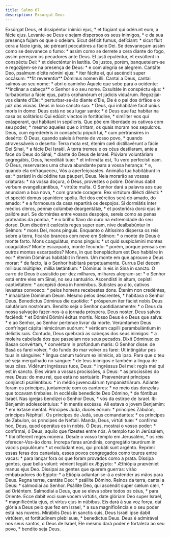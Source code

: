 ```yaml
---
title: Salmo 67
description: Exsurgat Deus
---
```


<div class="side-by-side not-content">
  <span>
    Exsúrgat Deus, et dissipéntur inimíci ejus, * et fúgiant qui odérunt eum, a
    fácie ejus.
  </span>
  <span>
    Levante-se Deus e sejam dispersos os seus inimigos, * e da sua presença
    fujam os que o odeiam.
  </span>
  <span>
    Sicut déficit fumus, defíciant: * sicut fluit cera a fácie ignis, sic
    péreant peccatóres a fácie Dei.
  </span>
  <span>
    Se desvaneçam assim como se desvanece o fumo: * assim como se derrete a cera
    diante do fogo, assim pereçam os pecadores ante Deus.
  </span>
  <span>
    Et justi epuléntur, et exsúltent in conspéctu Dei: * et delecténtur in
    lætítia.
  </span>
  <span>
    Os justos, porém, banqueteiem-se e regozijem-se na presença de Deus: * e com
    alegria se alegrem.
  </span>
  <span>
    Cantáte Deo, psalmum dícite nómini ejus: * iter fácite ei, qui ascéndit
    super occásum: **fit reverentia** Dóminus nomen illi.
  </span>
  <span>
    Cantai a Deus, cantai salmos ao seu nome: * abri o caminho Àquele que sobe
    para o ocidente: **inclinar a cabeça** o Senhor é o seu nome.
  </span>
  <span>
    Exsultáte in conspéctu ejus: * turbabúntur a fácie ejus, patris orphanórum
    et júdicis viduárum.
  </span>
  <span>
    Regozijai-vos diante d’Ele: * perturbar-se-ão diante d’Ele, Ele é o pai dos
    órfãos e o juiz das viúvas.
  </span>
  <span>
    Deus in loco sancto suo: * Deus, qui inhabitáre facit uníus moris in domo:
  </span>
  <span>
    Deus está no seu lugar santo: * é Deus que faz habitar na casa os
    solitários:
  </span>
  <span>
    Qui edúcit vinctos in fortitúdine, * simíliter eos qui exásperant, qui
    hábitant in sepúlcris.
  </span>
  <span>
    Que põe em liberdade os cativos com seu poder, * mesmo aqueles que o
    irritam, os quais moram nos sepulcros.
  </span>
  <span>
    Deus, cum egrederéris in conspéctu pópuli tui, * cum pertransíres in
    desérto:
  </span>
  <span>
    Ó Deus, quando saíeis à frente de vosso povo, * quando atravessáveis o
    deserto:
  </span>
  <span>
    Terra mota est, étenim cæli distillavérunt a fácie Dei Sínai, * a fácie Dei
    Israël.
  </span>
  <span>
    A terra tremeu e os céus destilaram, ante a face do Deus do Sinai, * diante
    do Deus de Israel.
  </span>
  <span>
    Plúviam voluntáriam segregábis, Deus, hereditáti tuæ: * et infirmáta est, Tu
    vero perfecísti eam.
  </span>
  <span>
    Ó Deus, reservastes uma chuva abundante para a vossa herança: * e, quando
    ela enfraqueceu, Vós a aperfeiçoastes.
  </span>
  <span>
    Animália tua habitábunt in ea: * parásti in dulcédine tua páuperi, Deus.
  </span>
  <span>
    Nela morarão as vossas criaturas: * na vossa doçura, ó Deus, provestes o
    pobre.
  </span>
  <span>
    Dóminus dabit verbum evangelizántibus, * virtúte multa.
  </span>
  <span>
    O Senhor dará a palavra aos que anunciam a boa nova, * com grande coragem.
  </span>
  <span>
    Rex virtútum dilécti dilécti: * et speciéi domus spanídere spólia.
  </span>
  <span>
    Rei dos exércitos será do amado, do amado: * e a formosura da casa repartirá
    os despojos.
  </span>
  <span>
    Si dormiátis inter médios cleros, pennæ colúmbæ deargentátæ, * et posterióra
    dorsi ejus in pallóre auri.
  </span>
  <span>
    Se dormirdes entre vossos despojos, sereis como as penas prateadas da pomba,
    * e o brilho flavo do ouro na extremidade do seu dorso.
  </span>
  <span>
    Dum discérnit cæléstis reges super eam, nive dealbabúntur in Selmon: * mons
    Dei, mons pinguis.
  </span>
  <span>
    Enquanto o Altíssimo dispersa os reis sobre a terra, ficarão brancos com
    neve em Selmon: * o monte de Deus é monte farto.
  </span>
  <span>
    Mons coagulátus, mons pinguis: * ut quid suspicámini montes coagulátos?
  </span>
  <span>
    Monte escarpado, monte fecundo: * porém, porque pensais em outros montes
    escarpados?
  </span>
  <span>
    Mons, in quo beneplácitum est Deo habitáre in eo: * étenim Dóminus habitábit
    in finem.
  </span>
  <span>
    Um monte em que aprouve a Deus morar: * de facto, lá o Senhor habitará
    perpetuamente.
  </span>
  <span>
    Currus Dei decem míllibus múltiplex, míllia lætántium: * Dóminus in eis in
    Sina in sancto.
  </span>
  <span>
    O carro de Deus é assistido por dez milhares, milhares alegram-se: * o
    Senhor está entre eles em Sinai, no seu santuário.
  </span>
  <span>
    Ascendísti in altum, cepísti captivitátem: * accepísti dona in homínibus.
  </span>
  <span>
    Subistes ao alto, cativos levastes convosco: * pelos homens recebestes dons.
  </span>
  <span>
    Étenim non credéntes, * inhabitáre Dóminum Deum.
  </span>
  <span>
    Mesmo pelos descrentes, * habitava o Senhor Deus.
  </span>
  <span>
    Benedíctus Dóminus die quotídie: * prósperum iter fáciet nobis Deus
    salutárium nostrórum.
  </span>
  <span>
    Bendito seja o Senhor quotidianamente: * o Deus da nossa salvação
    fazer-nos-á a jornada próspera.
  </span>
  <span>
    Deus noster, Deus salvos faciéndi: * et Dómini Dómini éxitus mortis.
  </span>
  <span>
    Nosso Deus é o Deus que salva: * e ao Senhor, ao Senhor pertence livrar da
    morte.
  </span>
  <span>
    Verúmtamen Deus confrínget cápita inimicórum suórum: * vérticem capílli
    perambulántium in delíctis suis.
  </span>
  <span>
    Contudo, Deus quebrará as cabeças dos seus inimigos: * a moleira cabeluda
    dos que passeiam nos seus pecados.
  </span>
  <span>
    Dixit Dóminus: ex Basan convértam, * convértam in profúndum maris:
  </span>
  <span>
    O Senhor disse: de Basã os farei volver, * do fundo do mar volver os farei:
  </span>
  <span>
    Ut intingátur pes tuus in sánguine: * lingua canum tuórum ex inimícis, ab
    ipso.
  </span>
  <span>
    Para que o teu pé seja mergulhado no sangue: * de teus inimigos e também a
    língua de teus cães.
  </span>
  <span>
    Vidérunt ingréssus tuos, Deus: * ingréssus Dei mei: regis mei qui est in
    sancto.
  </span>
  <span>
    Eles viram a vossas procissões, ó Deus: * as procissões do meu Deus: do meu
    rei, que está no santuário.
  </span>
  <span>
    Prævenérunt príncipes conjúncti psalléntibus: * in médio juvenculárum
    tympanistriárum.
  </span>
  <span>
    Adiante foram os príncipes, juntamente com os cantores: * no meio das
    donzelas que tocavam timbales.
  </span>
  <span>
    In ecclésiis benedícite Deo Dómino, * de fóntibus Israël.
  </span>
  <span>
    Nas igrejas bendizei o Senhor Deus, * vós da estirpe de Israel.
  </span>
  <span>
    Ibi Bénjamin adolescéntulus: * in mentis excéssu.
  </span>
  <span>
    Ali estava o jovem Benjamim: * em êxtase mental.
  </span>
  <span>
    Príncipes Juda, duces eórum: * príncipes Zábulon, príncipes Néphtali.
  </span>
  <span>
    Os príncipes de Judá, seus comandantes: * os príncipes de Zabulon, os
    príncipes de Neftali.
  </span>
  <span>
    Manda, Deus, virtúti tuæ: * confírma hoc, Deus, quod operátus es in nobis.
  </span>
  <span>
    Ó Deus, mostrai o vosso poder: * confirmai, ó Deus, aquilo que fizestes
    entre nós.
  </span>
  <span>
    A templo tuo in Jerúsalem, * tibi ófferent reges múnera.
  </span>
  <span>
    Desde o vosso templo em Jerusalém, * os reis oferecer-Vos-ão dons.
  </span>
  <span>
    Íncrepa feras arúndinis, congregátio taurórum in vaccis populórum: * ut
    exclúdant eos, qui probáti sunt argénto.
  </span>
  <span>
    Reprimi essas feras dos canaviais, esses povos congregados como touros entre
    vacas: * para lançar fora os que foram provados como a prata.
  </span>
  <span>
    Díssipa gentes, quæ bella volunt: vénient legáti ex Ægýpto: * Æthiópia
    prævéniet manus ejus Deo.
  </span>
  <span>
    Dissipai as gentes que querem guerras: virão embaixadores do Egipto: * a
    Etiópia adiantar-se-á a estender as mãos para Deus.
  </span>
  <span>Regna terræ, cantáte Deo: * psállite Dómino.</span>
  <span>
    Reinos da terra, cantai a Deus: * salmodiai ao Senhor.
  </span>
  <span>
    Psállite Deo, qui ascéndit super cælum cæli, * ad Oriéntem.
  </span>
  <span>
    Salmodiai a Deus, que se eleva sobre todos os céus, * para Oriente.
  </span>
  <span>
    Ecce dabit voci suæ vocem virtútis, date glóriam Deo super Israël, *
    magnificéntia ejus, et virtus ejus in núbibus.
  </span>
  <span>
    Eis dará à sua voz força, dai glória a Deus pelo que fez em Israel, * a sua
    magnificência e o seu poder está nas nuvens.
  </span>
  <span>
    Mirábilis Deus in sanctis suis, Deus Israël ipse dabit virtútem, et
    fortitúdinem plebi suæ, * benedíctus Deus.
  </span>
  <span>
    Deus é admirável nos seus santos, o Deus de Israel, Ele mesmo dará poder e
    fortaleza ao seu povo, * bendito seja Deus.
  </span>
</div>

